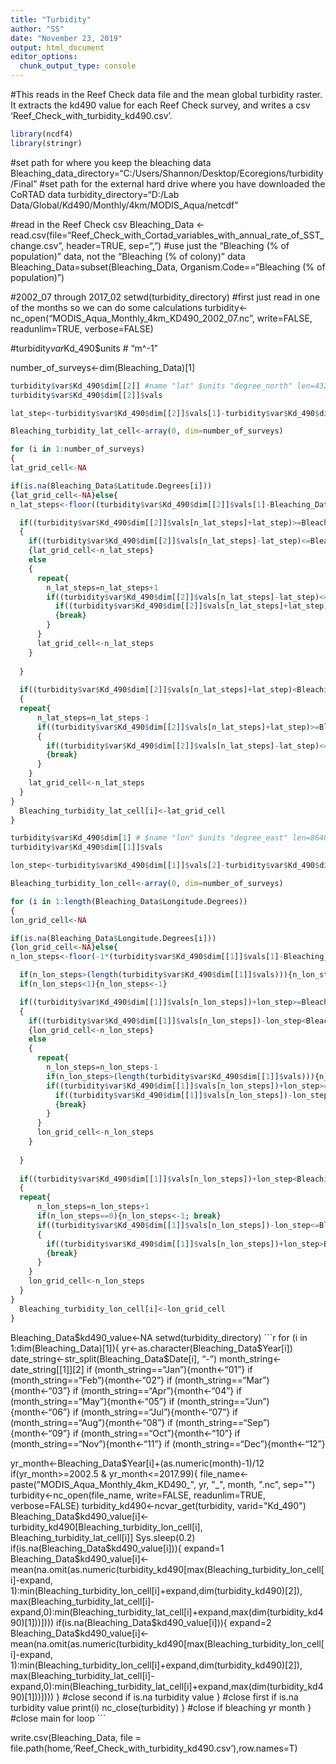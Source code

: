 ---
title: "Turbidity"
author: "SS"
date: "November 23, 2019"
output: html_document
editor_options: 
  chunk_output_type: console
---

#This reads in the Reef Check data file and the mean global turbidity raster. It extracts the kd490 value for each Reef Check survey, and writes a csv 'Reef_Check_with_turbidity_kd490.csv'.

```{r load libraries}
library(ncdf4)
library(stringr)
```

#set path for where you keep the bleaching data
Bleaching_data_directory="C:/Users/Shannon/Desktop/Ecoregions/turbidity/Final"
#set path for the external hard drive where you have downloaded the CoRTAD data
turbidity_directory="D:/Lab Data/Global/Kd490/Monthly/4km/MODIS_Aqua/netcdf"

#read in the Reef Check csv
Bleaching_Data <- read.csv(file="Reef_Check_with_Cortad_variables_with_annual_rate_of_SST_change.csv", header=TRUE, sep=",")
#use just the "Bleaching (% of population)" data, not the "Bleaching (% of colony)" data
Bleaching_Data=subset(Bleaching_Data, Organism.Code=="Bleaching (% of population)")

#2002_07 through 2017_02
setwd(turbidity_directory)
#first just read in one of the months so we can do some calculations
turbidity<-nc_open("MODIS_Aqua_Monthly_4km_KD490_2002_07.nc", write=FALSE, readunlim=TRUE, verbose=FALSE)

#turbidity$var$Kd_490$units # "m^-1"

number_of_surveys<-dim(Bleaching_Data)[1]
```{r calculate latitude grid cell}
turbidity$var$Kd_490$dim[[2]] #name "lat" $units "degree_north" len=4320
turbidity$var$Kd_490$dim[[2]]$vals

lat_step<-turbidity$var$Kd_490$dim[[2]]$vals[1]-turbidity$var$Kd_490$dim[[2]]$vals[2]

Bleaching_turbidity_lat_cell<-array(0, dim=number_of_surveys)

for (i in 1:number_of_surveys)
{
lat_grid_cell<-NA

if(is.na(Bleaching_Data$Latitude.Degrees[i]))
{lat_grid_cell<-NA}else{
n_lat_steps<-floor((turbidity$var$Kd_490$dim[[2]]$vals[1]-Bleaching_Data$Latitude.Degrees[i])/lat_step+1)

  if((turbidity$var$Kd_490$dim[[2]]$vals[n_lat_steps]+lat_step)>=Bleaching_Data$Latitude.Degrees[i])
  {
    if((turbidity$var$Kd_490$dim[[2]]$vals[n_lat_steps]-lat_step)<=Bleaching_Data$Latitude.Degrees[i])
    {lat_grid_cell<-n_lat_steps}
    else
    {
      repeat{
        n_lat_steps=n_lat_steps+1
        if((turbidity$var$Kd_490$dim[[2]]$vals[n_lat_steps]-lat_step)<=Bleaching_Data$Latitude.Degrees[i]){
          if((turbidity$var$Kd_490$dim[[2]]$vals[n_lat_steps]+lat_step)>=Bleaching_Data$Latitude.Degrees[i])
          {break}
        }
      }
      lat_grid_cell<-n_lat_steps
    }
    
  }
  
  if((turbidity$var$Kd_490$dim[[2]]$vals[n_lat_steps]+lat_step)<Bleaching_Data$Latitude.Degrees[i])
  {
  repeat{
      n_lat_steps=n_lat_steps-1
      if((turbidity$var$Kd_490$dim[[2]]$vals[n_lat_steps]+lat_step)>=Bleaching_Data$Latitude.Degrees[i])
      {
        if((turbidity$var$Kd_490$dim[[2]]$vals[n_lat_steps]-lat_step)<=Bleaching_Data$Latitude.Degrees[i])
        {break}
      }
    }
    lat_grid_cell<-n_lat_steps
  }
}
  Bleaching_turbidity_lat_cell[i]<-lat_grid_cell
}
```

```{r calculate longitude grid cell}
turbidity$var$Kd_490$dim[1] # $name "lon" $units "degree_east" len=8640
turbidity$var$Kd_490$dim[[1]]$vals

lon_step<-turbidity$var$Kd_490$dim[[1]]$vals[2]-turbidity$var$Kd_490$dim[[1]]$vals[1]

Bleaching_turbidity_lon_cell<-array(0, dim=number_of_surveys)

for (i in 1:length(Bleaching_Data$Longitude.Degrees))
{
lon_grid_cell<-NA

if(is.na(Bleaching_Data$Longitude.Degrees[i]))
{lon_grid_cell<-NA}else{
n_lon_steps<-floor(-1*(turbidity$var$Kd_490$dim[[1]]$vals[1]-Bleaching_Data$Longitude.Degrees[i])/lon_step+1)

  if(n_lon_steps>(length(turbidity$var$Kd_490$dim[[1]]$vals))){n_lon_steps<-(length(turbidity$var$Kd_490$dim[[1]]$vals))}
  if(n_lon_steps<1){n_lon_steps<-1}

  if((turbidity$var$Kd_490$dim[[1]]$vals[n_lon_steps])+lon_step>=Bleaching_Data$Longitude.Degrees[i])
  {
    if((turbidity$var$Kd_490$dim[[1]]$vals[n_lon_steps])-lon_step<Bleaching_Data$Longitude.Degrees[i])
    {lon_grid_cell<-n_lon_steps}
    else
    {
      repeat{
        n_lon_steps=n_lon_steps-1
        if(n_lon_steps>(length(turbidity$var$Kd_490$dim[[1]]$vals))){n_lon_steps<-length(turbidity$var$Kd_490$dim[[1]]$vals); break}
        if((turbidity$var$Kd_490$dim[[1]]$vals[n_lon_steps])+lon_step>=Bleaching_Data$Longitude.Degrees[i]){
          if((turbidity$var$Kd_490$dim[[1]]$vals[n_lon_steps])-lon_step<Bleaching_Data$Longitude.Degrees[i])
          {break}
        }
      }
      lon_grid_cell<-n_lon_steps
    }
    
  }
  
  if((turbidity$var$Kd_490$dim[[1]]$vals[n_lon_steps])+lon_step<Bleaching_Data$Longitude.Degrees[i])
  {
  repeat{
      n_lon_steps=n_lon_steps+1
      if(n_lon_steps==0){n_lon_steps<-1; break}
      if((turbidity$var$Kd_490$dim[[1]]$vals[n_lon_steps])-lon_step<=Bleaching_Data$Longitude.Degrees[i])
      {
        if((turbidity$var$Kd_490$dim[[1]]$vals[n_lon_steps])+lon_step>Bleaching_Data$Longitude.Degrees[i])
        {break}
      }
    }
    lon_grid_cell<-n_lon_steps
  }
}
  Bleaching_turbidity_lon_cell[i]<-lon_grid_cell
}

```

Bleaching_Data$kd490_value<-NA
setwd(turbidity_directory)
```{r kd490}
for (i in 1:dim(Bleaching_Data)[1]){
  yr<-as.character(Bleaching_Data$Year[i])
  date_string<-str_split(Bleaching_Data$Date[i], "-")
  month_string<-date_string[[1]][2]
  if (month_string=="Jan"){month<-"01"}
  if (month_string=="Feb"){month<-"02"}
  if (month_string=="Mar"){month<-"03"}
  if (month_string=="Apr"){month<-"04"}
  if (month_string=="May"){month<-"05"}
  if (month_string=="Jun"){month<-"06"}
  if (month_string=="Jul"){month<-"07"}
  if (month_string=="Aug"){month<-"08"}
  if (month_string=="Sep"){month<-"09"}
  if (month_string=="Oct"){month<-"10"}
  if (month_string=="Nov"){month<-"11"}
  if (month_string=="Dec"){month<-"12"}
  
  yr_month<-Bleaching_Data$Year[i]+(as.numeric(month)-1)/12
  if(yr_month>=2002.5 & yr_month<=2017.99){
    file_name<-paste("MODIS_Aqua_Monthly_4km_KD490_", yr, "_", month, ".nc", sep="")
    turbidity<-nc_open(file_name, write=FALSE, readunlim=TRUE, verbose=FALSE)
    turbidity_kd490<-ncvar_get(turbidity, varid="Kd_490")
    Bleaching_Data$kd490_value[i]<-turbidity_kd490[Bleaching_turbidity_lon_cell[i], Bleaching_turbidity_lat_cell[i]]
    Sys.sleep(0.2)
    if(is.na(Bleaching_Data$kd490_value[i])){
      expand=1
      Bleaching_Data$kd490_value[i]<-mean(na.omit(as.numeric(turbidity_kd490[max(Bleaching_turbidity_lon_cell[i]-expand, 1):min(Bleaching_turbidity_lon_cell[i]+expand,dim(turbidity_kd490)[2]), max(Bleaching_turbidity_lat_cell[i]-expand,0):min(Bleaching_turbidity_lat_cell[i]+expand,max(dim(turbidity_kd490)[1]))])))
      if(is.na(Bleaching_Data$kd490_value[i])){
        expand=2
        Bleaching_Data$kd490_value[i]<-mean(na.omit(as.numeric(turbidity_kd490[max(Bleaching_turbidity_lon_cell[i]-expand, 1):min(Bleaching_turbidity_lon_cell[i]+expand,dim(turbidity_kd490)[2]), max(Bleaching_turbidity_lat_cell[i]-expand,0):min(Bleaching_turbidity_lat_cell[i]+expand,max(dim(turbidity_kd490)[1]))])))
      } #close second if is.na turbidity value
    } #close first if is.na turbidity value
    print(i)
    nc_close(turbidity)
  } #close if bleaching yr month
} #close main for loop
```

write.csv(Bleaching_Data, file = file.path(home,'Reef_Check_with_turbidity_kd490.csv'),row.names=T)